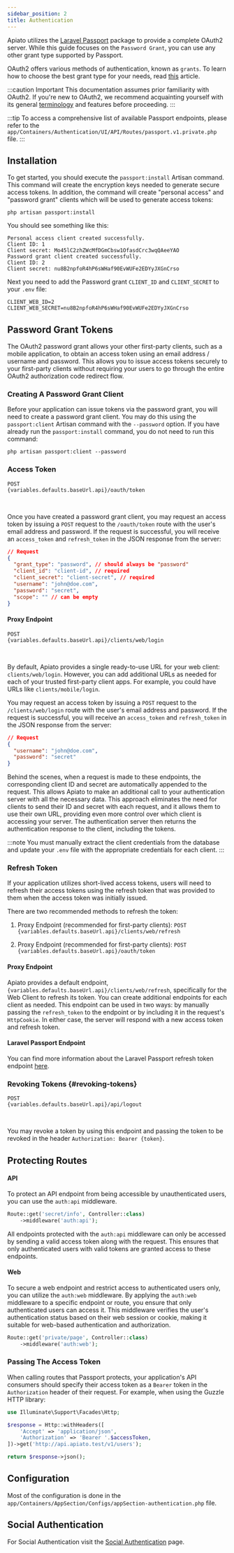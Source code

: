 ```yaml
---
sidebar_position: 2
title: Authentication
---
```


Apiato utilizes the [Laravel Passport](https://laravel.com/docs/passport) package to provide a complete OAuth2 server.
While this guide focuses on the `Password Grant`, you can use any other grant type supported by Passport.

OAuth2 offers various methods of authentication, known as `grants`.
To learn how to choose the best grant type for your needs,
read [this](https://oauth2.thephpleague.com/authorization-server/which-grant/) article.

:::caution Important
This documentation assumes prior familiarity with OAuth2.
If you're new to OAuth2,
we recommend
acquainting yourself with its general [terminology](https://oauth2.thephpleague.com/terminology/) and features before proceeding.
:::

:::tip
To access a comprehensive list of available Passport endpoints,
please refer to the `app/Containers/Authentication/UI/API/Routes/passport.v1.private.php` file.
:::

## Installation

To get started, you should execute the `passport:install` Artisan command.
This command will create the encryption keys needed to generate secure access tokens.
In addition, the command will create "personal access"
and "password grant" clients which will be used to generate access tokens:

```
php artisan passport:install
```

You should see something like this:
```
Personal access client created successfully.
Client ID: 1
Client secret: Mo45lC2zhZWcMfDGmCbsw1OfasdCrc3wqQAeeYAO
Password grant client created successfully.
Client ID: 2
Client secret: nu8B2npfoR4hP6sWHaf90EvWUFe2EDYyJXGnCrso
```

Next you need to add the Password grant `CLIENT_ID` and `CLIENT_SECRET` to your `.env` file:
```dotenv
CLIENT_WEB_ID=2
CLIENT_WEB_SECRET=nu8B2npfoR4hP6sWHaf90EvWUFe2EDYyJXGnCrso
```

## Password Grant Tokens

The OAuth2 password grant allows your other first-party clients, such as a mobile application,
to obtain an access token using an email address / username and password.
This allows you to issue access tokens securely to your first-party clients
without requiring your users to go through the entire OAuth2 authorization code redirect flow.

### Creating A Password Grant Client

Before your application can issue tokens via the password grant, you will need to create a password grant client.
You may do this using the `passport:client` Artisan command with the `--password` option.
If you have already run the `passport:install` command, you do not need to run this command:

```
php artisan passport:client --password
```

### Access Token

<span><code>POST {variables.defaults.baseUrl.api}/oauth/token</code></span>
<div><br/></div>

Once you have created a password grant client,
you may request an access token
by issuing a `POST` request to the `/oauth/token` route with the user's email address and password.
If the request is successful,
you will receive an `access_token` and `refresh_token` in the JSON response from the server:

```json
// Request
{
  "grant_type": "password", // should always be "password"
  "client_id": "client-id", // required
  "client_secret": "client-secret", // required
  "username": "john@doe.com",
  "password": "secret",
  "scope": "" // can be empty
}
```

#### Proxy Endpoint

<span><code>POST {variables.defaults.baseUrl.api}/clients/web/login</code></span>
<div><br/></div>

By default, Apiato provides a single ready-to-use URL for your web client: `clients/web/login`.
However, you can add additional URLs as needed for each of your trusted first-party client apps.
For example, you could have URLs like `clients/mobile/login`.

You may request an access token
by issuing a `POST` request to the `/clients/web/login` route with the user's email address and password.
If the request is successful,
you will receive an `access_token` and `refresh_token` in the JSON response from the server:

```json
// Request
{
  "username": "john@doe.com",
  "password": "secret"
}
```
Behind the scenes, when a request is made to these endpoints,
the corresponding client ID and secret are automatically appended to the request.
This allows Apiato to make an additional call to your authentication server with all the necessary data.
This approach eliminates the need for clients to send their ID and secret with each request,
and it allows them to use their own URL, providing even more control over which client is accessing your server.
The authentication server then returns the authentication response to the client, including the tokens.

:::note
You must manually extract the client credentials from the database
and update your `.env` file with the appropriate credentials for each client.
:::

### Refresh Token

If your application utilizes short-lived access tokens,
users will need
to refresh their access tokens
using the refresh token that was provided to them when the access token was initially issued.

There are two recommended methods to refresh the token:

1. Proxy Endpoint (recommended for first-party clients):
 <span><code>POST {variables.defaults.baseUrl.api}/clients/web/refresh</code></span>

2. Proxy Endpoint (recommended for first-party clients):
 <span><code>POST {variables.defaults.baseUrl.api}/oauth/token</code></span>

#### Proxy Endpoint

<span>Apiato provides a default endpoint, <code>{variables.defaults.baseUrl.api}/clients/web/refresh</code>,
specifically for the Web Client to refresh its token.
You can create additional endpoints for each client as needed.
This endpoint can be used in two ways:
by manually passing the <code>refresh_token</code> to the endpoint or by including it in the request's <code>HttpCookie</code>.
In either case, the server will respond with a new access token and refresh token.</span>

#### Laravel Passport Endpoint

You can find more information about the Laravel Passport refresh token endpoint [here](https://laravel.com/docs/passport#refreshing-tokens).

### Revoking Tokens {#revoking-tokens}

<span><code>POST {variables.defaults.baseUrl.api}/api/logout</code></span>
<div><br/></div>

You may revoke a token by using this endpoint
and passing the token to be revoked in the header `Authorization: Bearer {token}`.

## Protecting Routes

#### API
To protect an API endpoint from being accessible by unauthenticated users, you can use the `auth:api` middleware.

```php
Route::get('secret/info', Controller::class)
    ->middleware('auth:api');
```

All endpoints protected with the `auth:api` middleware can only be accessed
by sending a valid access token along with the request.
This ensures that only authenticated users with valid tokens are granted access to these endpoints.

#### Web

To secure a web endpoint and restrict access to authenticated users only, you can utilize the `auth:web` middleware.
By applying the `auth:web` middleware to a specific endpoint or route,
you ensure that only authenticated users can access it.
This middleware verifies the user's authentication status based on their web session or cookie,
making it suitable for web-based authentication and authorization.

```php
Route::get('private/page', Controller::class)
    ->middleware('auth:web');
```

### Passing The Access Token

When calling routes that Passport protects,
your application's API consumers should specify their access token as a `Bearer` token in the `Authorization` header of their request.
For example, when using the Guzzle HTTP library:

```php
use Illuminate\Support\Facades\Http;

$response = Http::withHeaders([
    'Accept' => 'application/json',
    'Authorization' => 'Bearer '.$accessToken,
])->get('http://api.apiato.test/v1/users');

return $response->json();
```

## Configuration

Most of the configuration is done in the `app/Containers/AppSection/Configs/appSection-authentication.php` file.

## Social Authentication

For Social Authentication visit the [Social Authentication](../pacakges/social-authentication.md) page.
